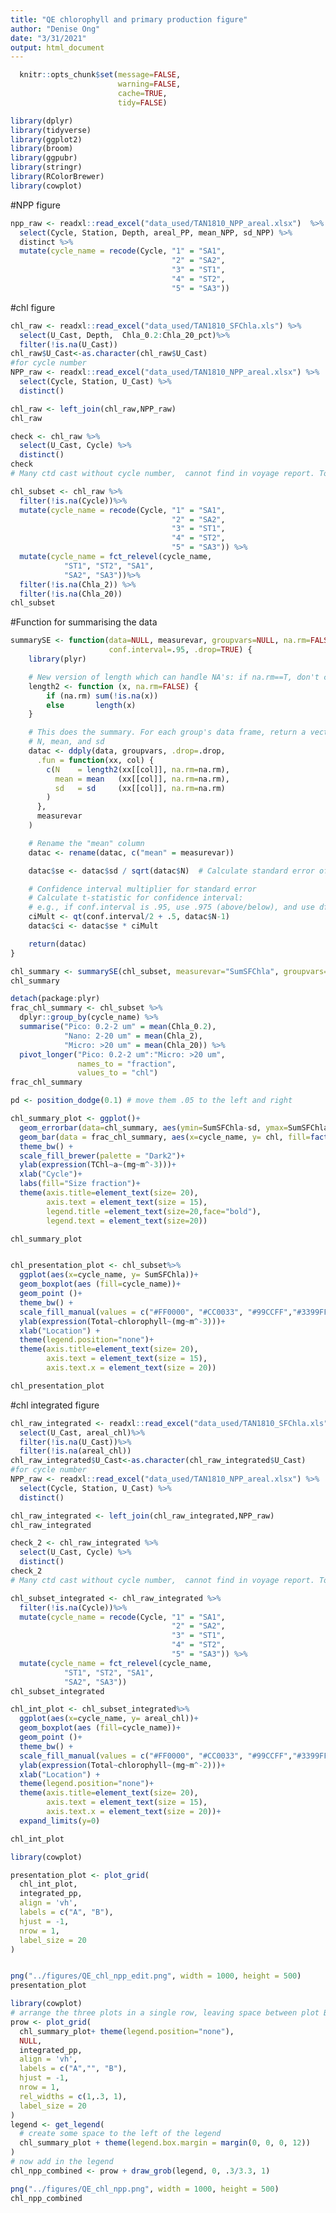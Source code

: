 ```yaml
---
title: "QE chlorophyll and primary production figure"
author: "Denise Ong"
date: "3/31/2021"
output: html_document
---
```


```r
  knitr::opts_chunk$set(message=FALSE,
                        warning=FALSE,
                        cache=TRUE,
                        tidy=FALSE)
```

```r
library(dplyr)
library(tidyverse)
library(ggplot2)
library(broom)
library(ggpubr)
library(stringr)
library(RColorBrewer)
library(cowplot)
```


#NPP figure
```r
npp_raw <- readxl::read_excel("data_used/TAN1810_NPP_areal.xlsx")  %>%
  select(Cycle, Station, Depth, areal_PP, mean_NPP, sd_NPP) %>%
  distinct %>%
  mutate(cycle_name = recode(Cycle, "1" = "SA1",
                                    "2" = "SA2",
                                    "3" = "ST1",
                                    "4" = "ST2",
                                    "5" = "SA3")) 
```



#chl figure
```r
chl_raw <- readxl::read_excel("data_used/TAN1810_SFChla.xls") %>%
  select(U_Cast, Depth,  Chla_0.2:Chla_20_pct)%>%
  filter(!is.na(U_Cast))
chl_raw$U_Cast<-as.character(chl_raw$U_Cast)
#for cycle number
NPP_raw <- readxl::read_excel("data_used/TAN1810_NPP_areal.xlsx") %>%
  select(Cycle, Station, U_Cast) %>%
  distinct()

chl_raw <- left_join(chl_raw,NPP_raw)
chl_raw

check <- chl_raw %>%
  select(U_Cast, Cycle) %>%
  distinct()
check
# Many ctd cast without cycle number,  cannot find in voyage report. To check

chl_subset <- chl_raw %>%
  filter(!is.na(Cycle))%>%
  mutate(cycle_name = recode(Cycle, "1" = "SA1",
                                    "2" = "SA2",
                                    "3" = "ST1",
                                    "4" = "ST2",
                                    "5" = "SA3")) %>%
  mutate(cycle_name = fct_relevel(cycle_name, 
            "ST1", "ST2", "SA1", 
            "SA2", "SA3"))%>%
  filter(!is.na(Chla_2)) %>%
  filter(!is.na(Chla_20))
chl_subset
```


#Function for summarising the data
```r
summarySE <- function(data=NULL, measurevar, groupvars=NULL, na.rm=FALSE,
                      conf.interval=.95, .drop=TRUE) {
    library(plyr)

    # New version of length which can handle NA's: if na.rm==T, don't count them
    length2 <- function (x, na.rm=FALSE) {
        if (na.rm) sum(!is.na(x))
        else       length(x)
    }

    # This does the summary. For each group's data frame, return a vector with
    # N, mean, and sd
    datac <- ddply(data, groupvars, .drop=.drop,
      .fun = function(xx, col) {
        c(N    = length2(xx[[col]], na.rm=na.rm),
          mean = mean   (xx[[col]], na.rm=na.rm),
          sd   = sd     (xx[[col]], na.rm=na.rm)
        )
      },
      measurevar
    )

    # Rename the "mean" column    
    datac <- rename(datac, c("mean" = measurevar))

    datac$se <- datac$sd / sqrt(datac$N)  # Calculate standard error of the mean

    # Confidence interval multiplier for standard error
    # Calculate t-statistic for confidence interval: 
    # e.g., if conf.interval is .95, use .975 (above/below), and use df=N-1
    ciMult <- qt(conf.interval/2 + .5, datac$N-1)
    datac$ci <- datac$se * ciMult

    return(datac)
}
```



```r

chl_summary <- summarySE(chl_subset, measurevar="SumSFChla", groupvars=c("cycle_name"), na.rm=TRUE)
chl_summary

detach(package:plyr)
frac_chl_summary <- chl_subset %>%
  dplyr::group_by(cycle_name) %>%
  summarise("Pico: 0.2-2 um" = mean(Chla_0.2),
            "Nano: 2-20 um" = mean(Chla_2),
            "Micro: >20 um" = mean(Chla_20)) %>%
  pivot_longer("Pico: 0.2-2 um":"Micro: >20 um",
               names_to = "fraction",
               values_to = "chl")
frac_chl_summary

pd <- position_dodge(0.1) # move them .05 to the left and right

chl_summary_plot <- ggplot()+
  geom_errorbar(data=chl_summary, aes(ymin=SumSFChla-sd, ymax=SumSFChla+sd, x= cycle_name), width=.1, position=pd) +
  geom_bar(data = frac_chl_summary, aes(x=cycle_name, y= chl, fill=factor(fraction, levels = c("Micro: >20 um", "Nano: 2-20 um", "Pico: 0.2-2 um"))), stat="identity")+
  theme_bw() +
  scale_fill_brewer(palette = "Dark2")+
  ylab(expression(TChl~a~(mg~m^-3)))+
  xlab("Cycle")+
  labs(fill="Size fraction")+
  theme(axis.title=element_text(size= 20),
        axis.text = element_text(size = 15),
        legend.title =element_text(size=20,face="bold"),
        legend.text = element_text(size=20))

chl_summary_plot


chl_presentation_plot <- chl_subset%>%
  ggplot(aes(x=cycle_name, y= SumSFChla))+
  geom_boxplot(aes (fill=cycle_name))+
  geom_point ()+
  theme_bw() +
  scale_fill_manual(values = c("#FF0000", "#CC0033", "#99CCFF","#3399FF", "#0066CC"))+
  ylab(expression(Total~chlorophyll~(mg~m^-3)))+
  xlab("Location") +
  theme(legend.position="none")+
  theme(axis.title=element_text(size= 20),
        axis.text = element_text(size = 15),
        axis.text.x = element_text(size = 20))

chl_presentation_plot
```


#chl integrated figure
```r
chl_raw_integrated <- readxl::read_excel("data_used/TAN1810_SFChla.xls", sheet = "Sheet2") %>%
  select(U_Cast, areal_chl)%>%
  filter(!is.na(U_Cast))%>%
  filter(!is.na(areal_chl))
chl_raw_integrated$U_Cast<-as.character(chl_raw_integrated$U_Cast)
#for cycle number
NPP_raw <- readxl::read_excel("data_used/TAN1810_NPP_areal.xlsx") %>%
  select(Cycle, Station, U_Cast) %>%
  distinct()

chl_raw_integrated <- left_join(chl_raw_integrated,NPP_raw)
chl_raw_integrated

check_2 <- chl_raw_integrated %>%
  select(U_Cast, Cycle) %>%
  distinct()
check_2
# Many ctd cast without cycle number,  cannot find in voyage report. To check

chl_subset_integrated <- chl_raw_integrated %>%
  filter(!is.na(Cycle))%>%
  mutate(cycle_name = recode(Cycle, "1" = "SA1",
                                    "2" = "SA2",
                                    "3" = "ST1",
                                    "4" = "ST2",
                                    "5" = "SA3")) %>%
  mutate(cycle_name = fct_relevel(cycle_name, 
            "ST1", "ST2", "SA1", 
            "SA2", "SA3"))
chl_subset_integrated
```

```r
chl_int_plot <- chl_subset_integrated%>%
  ggplot(aes(x=cycle_name, y= areal_chl))+
  geom_boxplot(aes (fill=cycle_name))+
  geom_point ()+
  theme_bw() +
  scale_fill_manual(values = c("#FF0000", "#CC0033", "#99CCFF","#3399FF", "#0066CC"))+
  ylab(expression(Total~chlorophyll~(mg~m^-2)))+
  xlab("Location") +
  theme(legend.position="none")+
  theme(axis.title=element_text(size= 20),
        axis.text = element_text(size = 15),
        axis.text.x = element_text(size = 20))+
  expand_limits(y=0)

chl_int_plot
```


```r

library(cowplot)

presentation_plot <- plot_grid(
  chl_int_plot,
  integrated_pp,
  align = 'vh',
  labels = c("A", "B"),
  hjust = -1,
  nrow = 1,
  label_size = 20
)


png("../figures/QE_chl_npp_edit.png", width = 1000, height = 500)
presentation_plot

```

```r
library(cowplot)
# arrange the three plots in a single row, leaving space between plot B and C
prow <- plot_grid(
  chl_summary_plot+ theme(legend.position="none"),
  NULL,
  integrated_pp,
  align = 'vh',
  labels = c("A","", "B"),
  hjust = -1,
  nrow = 1,
  rel_widths = c(1,.3, 1),
  label_size = 20
)
legend <- get_legend(
  # create some space to the left of the legend
  chl_summary_plot + theme(legend.box.margin = margin(0, 0, 0, 12))
)
# now add in the legend
chl_npp_combined <- prow + draw_grob(legend, 0, .3/3.3, 1)

png("../figures/QE_chl_npp.png", width = 1000, height = 500)
chl_npp_combined

```